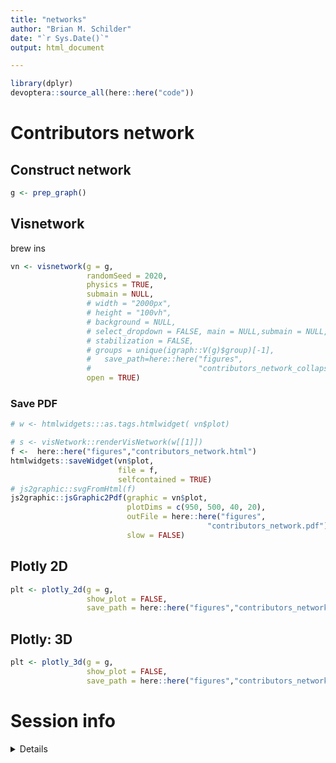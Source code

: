 ```yaml
---
title: "networks"
author: "Brian M. Schilder"
date: "`r Sys.Date()`"
output: html_document

---
```


```r
library(dplyr)
devoptera::source_all(here::here("code"))
```

# Contributors network

## Construct network

```r
g <- prep_graph()
```

## Visnetwork

brew ins

```r
vn <- visnetwork(g = g,  
                 randomSeed = 2020,
                 physics = TRUE, 
                 submain = NULL,
                 # width = "2000px",
                 # height = "100vh",
                 # background = NULL,
                 # select_dropdown = FALSE, main = NULL,submain = NULL,
                 # stabilization = FALSE, 
                 # groups = unique(igraph::V(g)$group)[-1],
                 #   save_path=here::here("figures",
                 #                        "contributors_network_collapsed.html"),
                 open = TRUE) 


```

### Save PDF

```r
# w <- htmlwidgets:::as.tags.htmlwidget( vn$plot)

# s <- visNetwork::renderVisNetwork(w[[1]])
f <-  here::here("figures","contributors_network.html")
htmlwidgets::saveWidget(vn$plot, 
                        file = f,
                        selfcontained = TRUE)
# js2graphic::svgFromHtml(f)
js2graphic::jsGraphic2Pdf(graphic = vn$plot,
                          plotDims = c(950, 500, 40, 20),
                          outFile = here::here("figures",
                                            "contributors_network.pdf"),
                          slow = FALSE)
```



## Plotly 2D

```r
plt <- plotly_2d(g = g,
                 show_plot = FALSE,
                 save_path = here::here("figures","contributors_network_2d.html"))
```

## Plotly: 3D

```r
plt <- plotly_3d(g = g,
                 show_plot = FALSE,
                 save_path = here::here("figures","contributors_network_3d.html"))
```

# Session info
<details>
```r
utils::sessionInfo()
```
</details>